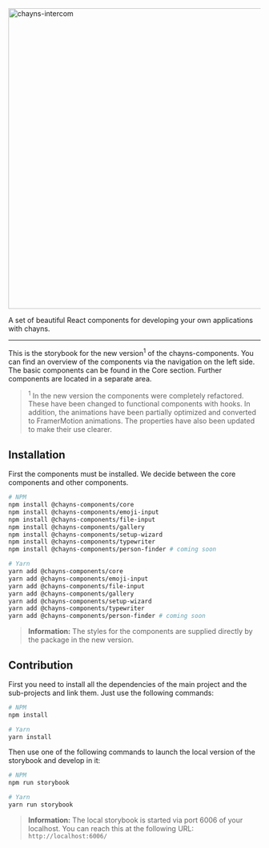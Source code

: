 
<Meta title="Introduction" />

<link
    href="https://fonts.googleapis.com/css2?family=Roboto:wght@400;700;900&display=swap"
    rel="stylesheet"
/>

<div style={{ textAlign: 'center' }}>
    <img
        src="https://chayns.space/77896-21884/chayns_components.png"
        width="600px"
        alt="chayns-intercom"
    />
    <p style={{ fontSize: '85%', marginTop: 0, opacity: 0.85 }}>
        A set of beautiful React components for developing your own applications with chayns.
    </p>
</div>

---

<p style={{ fontSize: '1.1rem' }}>
    This is the storybook for the new version<sup>1</sup> of the chayns-components. You can find an
    overview of the components via the navigation on the left side. The basic components can be
    found in the Core section. Further components are located in a separate area.
</p>

> <sup>1</sup> In the new version the components were completely refactored. These have been changed
> to functional components with hooks. In addition, the animations have been partially optimized and
> converted to FramerMotion animations. The properties have also been updated to make their use clearer.

<h2 style={{ marginTop: '32px' }}>Installation</h2>

<p style={{ fontSize: '1.1rem' }}>
    First the components must be installed. We decide between the core components and other
    components.
</p>

```bash
# NPM
npm install @chayns-components/core
npm install @chayns-components/emoji-input
npm install @chayns-components/file-input
npm install @chayns-components/gallery
npm install @chayns-components/setup-wizard
npm install @chayns-components/typewriter
npm install @chayns-components/person-finder # coming soon

# Yarn
yarn add @chayns-components/core
yarn add @chayns-components/emoji-input
yarn add @chayns-components/file-input
yarn add @chayns-components/gallery
yarn add @chayns-components/setup-wizard
yarn add @chayns-components/typewriter
yarn add @chayns-components/person-finder # coming soon
```

> **Information:** The styles for the components are supplied directly by the package in the new
> version.

<h2 style={{ marginTop: '32px' }}>Contribution</h2>

<p style={{ fontSize: '1.1rem' }}>
    First you need to install all the dependencies of the main project and the sub-projects and link
    them. Just use the following commands:
</p>

```bash
# NPM
npm install

# Yarn
yarn install
```

<p style={{ fontSize: '1.1rem' }}>
    Then use one of the following commands to launch the local version of the storybook and develop
    in it:
</p>

```bash
# NPM
npm run storybook

# Yarn
yarn run storybook
```

> **Information:** The local storybook is started via port 6006 of your localhost. You can reach
> this at the following URL: `http://localhost:6006/`
